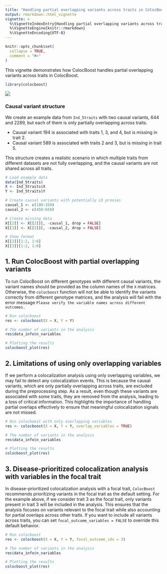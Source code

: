 ```yaml
---
title: "Handling partial overlapping variants across traits in ColocBoost"
output: rmarkdown::html_vignette
vignette: >
  %\VignetteIndexEntry{Handling partial overlapping variants across traits in ColocBoost}
  %\VignetteEngine{knitr::rmarkdown}
  %\VignetteEncoding{UTF-8}
---
```


```r
knitr::opts_chunk$set(
  collapse = TRUE,
  comment = "#>"
)
```

This vignette demonstrates how ColocBoost handles partial overlapping variants across traits in ColocBoost.


```r
library(colocboost)
```

![](../man/figures/missing_representation.png)



### Causal variant structure

We create an example data from `Ind_5traits` with two causal variants, 644 and 2289, but each of them is only partially overlapping across traits.

- Causal variant 194 is associated with traits 1, 3, and 4, but is missing in trait 2.
- Causal variant 589 is associated with traits 2 and 3, but is missing in trait 5.

This structure creates a realistic scenario in which multiple traits from different datasets are not fully overlapping, and the causal variants are not shared across all traits.

```r
# Load example data
data(Ind_5traits)
X <- Ind_5traits$X
Y <- Ind_5traits$Y

# Create causal variants with potentially LD proxies
causal_1 <- c(100:350)
causal_2 <- c(450:650)

# Create missing data
X[[2]] <- X[[2]][, -causal_1, drop = FALSE]
X[[3]] <- X[[3]][, -causal_2, drop = FALSE]

# Show format
X[[2]][1:2, 1:6]
X[[3]][1:2, 1:6]
```

## 1. Run ColocBoost with partial overlapping variants

To run ColocBoost on different genotypes with different causal variants, the variant names should be provided as the column names of the `X` matrices.
Otherwise, the `colocboost` function will not be able to identify the variants correctly from different genotype matrices,
and the analysis will fail with the error message `Please verify the variable names across different outcomes.`

```r
# Run colocboost
res <- colocboost(X = X, Y = Y)

# The number of variants in the analysis
res$data_info$n_variables

# Plotting the results
colocboost_plot(res)
```

## 2. Limitations of using only overlapping variables

If we perform a colocalization analysis using only overlapping variables, we may fail to detect any colocalization events.
This is because the causal variants, which are only partially overlapping across traits, are excluded during the preprocessing step. 
As a result, even though these variants are associated with some traits, they are removed from the analysis, leading to a loss of critical information. 
This highlights the importance of handling partial overlaps effectively to ensure that meaningful colocalization signals are not missed.

```r
# Run colocboost with only overlapping variables
res <- colocboost(X = X, Y = Y, overlap_variables = TRUE)

# The number of variants in the analysis
res$data_info$n_variables

# Plotting the results
colocboost_plot(res)
```


## 3. Disease-prioritized colocalization analysis with variables in the focal trait

In disease-prioritized colocalization analysis with a focal trait, `ColocBoost` recommends prioritizing variants in the focal trait as the default setting. 
For the example above, if we consider trait 3 as the focal trait, only variants present in trait 3 will be included in the analysis. 
This ensures that the analysis focuses on variants relevant to the focal trait while also accounting for partial overlaps across other traits.
If you want to include all variants across traits, you can set `focal_outcome_variables = FALSE` to override this default behavior.

```r
# Run colocboost
res <- colocboost(X = X, Y = Y, focal_outcome_idx = 3)

# The number of variants in the analysis
res$data_info$n_variables

# Plotting the results
colocboost_plot(res)
```

